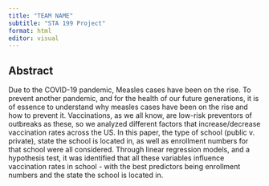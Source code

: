 ```yaml
---
title: "TEAM NAME"
subtitle: "STA 199 Project"
format: html
editor: visual
---
```


## Abstract

Due to the COVID-19 pandemic, Measles cases have been on the rise. To prevent another pandemic, and for the health of our future generations, it is of essence to understand why measles cases have been on the rise and how to prevent it. Vaccinations, as we all know, are low-risk preventors of outbreaks as these, so we analyzed different factors that increase/decrease vaccination rates across the US. In this paper, the type of school (public v. private), state the school is located in, as well as enrollment numbers for that school were all considered. Through linear regression models, and a hypothesis test, it was identified that all these variables influence vaccination rates in school - with the best predictors being enrollment numbers and the state the school is located in.
